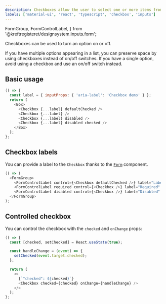```yaml
---
description: Checkboxes allow the user to select one or more items from a set.
labels: ['material-ui', 'react', 'typescript', 'checkbox', 'inputs']
---
```


  FormGroup,
  FormControlLabel,
} from '@kreftregisteret/designsystem.inputs.form';

Checkboxes can be used to turn an option on or off.

If you have multiple options appearing in a list, you can preserve space by using checkboxes instead of on/off switches. If you have a single option, avoid using a checkbox and use an on/off switch instead.

## Basic usage

```js live
() => {
  const label = { inputProps: { 'aria-label': 'Checkbox demo' } };
  return (
    <Box>
      <Checkbox {...label} defaultChecked />
      <Checkbox {...label} />
      <Checkbox {...label} disabled />
      <Checkbox {...label} disabled checked />
    </Box>
  );
};
```

## Checkbox labels

You can provide a label to the `Checkbox` thanks to the [`Form`](https://bit.cloud/kreftregisteret.designsystem/inputs/form) component.

```js live
() => (
  <FormGroup>
    <FormControlLabel control={<Checkbox defaultChecked />} label="Label" />
    <FormControlLabel required control={<Checkbox />} label="Required" />
    <FormControlLabel disabled control={<Checkbox />} label="Disabled" />
  </FormGroup>
);
```

## Controlled checkbox

You can control the checkbox with the `checked` and `onChange` props:

```js live
() => {
  const [checked, setChecked] = React.useState(true);

  const handleChange = (event) => {
    setChecked(event.target.checked);
  };

  return (
    <>
      {`"checked": ${checked}`}
      <Checkbox checked={checked} onChange={handleChange} />
    </>
  );
};
```

